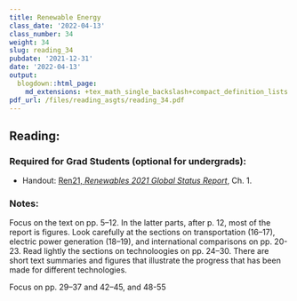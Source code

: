 ```yaml
---
title: Renewable Energy
class_date: '2022-04-13'
class_number: 34
weight: 34
slug: reading_34
pubdate: '2021-12-31'
date: '2022-04-13'
output:
  blogdown::html_page:
    md_extensions: +tex_math_single_backslash+compact_definition_lists
pdf_url: /files/reading_asgts/reading_34.pdf
---
```

## Reading:

### Required for Grad Students (optional for undergrads):

* Handout: [Ren21, _Renewables 2021 Global Status Report_](/files/reading_handouts/GSR2021_Full_Report){target="_blank"}, Ch. 1.

### Notes:

Focus on the text on pp. 5--12. In the latter parts, after p. 12, most of the report is figures. Look carefully at the sections on transportation (16--17), electric power generation (18--19), and international comparisons on pp. 20-23. Read lightly the sections on technoloogies on pp. 24--30. There are short text summaries and figures that illustrate the progress that has been made for different technologies.

Focus on pp. 29--37 and 42--45, and 48-55
